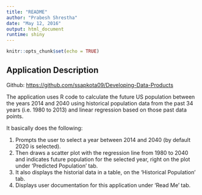```yaml
---
title: "README"
author: "Prabesh Shrestha"
date: "May 12, 2016"
output: html_document
runtime: shiny
---
```


```r
knitr::opts_chunk$set(echo = TRUE)
```

## Application Description

Github: <https://github.com/ssapkota09/Developing-Data-Products>

The application uses R code to calculate the future US population between the years 2014 and 2040 using historical population data from the past 34 years (i.e. 1980 to 2013) and linear regression based on those past data points. 

It basically does the following:

1. Prompts the user to select a year between 2014 and 2040 (by default 2020 is selected).
2. Then draws a scatter plot with the regression line from 1980 to 2040 and indicates future population for the selected year, right on the plot under 'Predicted Population' tab.
3. It also displays the historial data in a table, on the 'Historical Population' tab.
4. Displays user documentation for this application under 'Read Me' tab.

